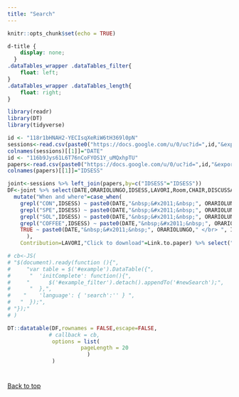 ```yaml
---
title: "Search"
---
```


```r
knitr::opts_chunk$set(echo = TRUE)
```
```css
d-title {
    display: none;
  }
.dataTables_wrapper .dataTables_filter{
    float: left;
}
.dataTables_wrapper .dataTables_length{
    float: right;
}
```

```r
library(readr)
library(DT)
library(tidyverse)

id <- "118r1bHNAH2-YECIsqXeRiW6tH369l0pN"
sessions<-read.csv(paste0("https://docs.google.com/u/0/uc?id=",id,"&export=download"),sep=";")
colnames(sessions)[[1]]="DATE"
id <- "116b9Jys61L6T76nCoFYOS1Y_uMQxhpTU"
papers<-read.csv(paste0("https://docs.google.com/u/0/uc?id=",id,"&export=download"),sep=";")
colnames(papers)[[1]]="IDSESS"

joint<-sessions %>% left_join(papers,by=c("IDSESS"="IDSESS"))
DF<-joint %>% select(DATE,ORARIOLUNGO,IDSESS,LAVORI,Room,CHAIR,DISCUSSANT,Link.to.paper) %>% 
  mutate("When and where"=case_when(
    grepl("CON",IDSESS) ~ paste0(DATE,"&nbsp;&#x2011;&nbsp;", ORARIOLUNGO," </br> ", IDSESS, " Room: "),
    grepl("SPE",IDSESS) ~ paste0(DATE,"&nbsp;&#x2011;&nbsp;", ORARIOLUNGO," </br> ", IDSESS, " Room: ", Room, " </br> Chair:&nbsp;", CHAIR, "</br>Disc.: ", DISCUSSANT),
    grepl("SOL",IDSESS) ~ paste0(DATE,"&nbsp;&#x2011;&nbsp;", ORARIOLUNGO," </br> ", IDSESS, " Room: ", Room, "</br> Chair:&nbsp;", CHAIR),
    grepl("COFFEE",IDSESS) ~ paste0(DATE,"&nbsp;&#x2011;&nbsp;", ORARIOLUNGO," </br> ", IDSESS, " Room: "),
    TRUE ~ paste0(DATE,"&nbsp;&#x2011;&nbsp;", ORARIOLUNGO," </br> ", IDSESS, " Room: ")
      ),
    Contribution=LAVORI,"Click to download"=Link.to.paper) %>% select("When and where",Contribution,"Click to download")

# cb<-JS(
# "$(document).ready(function (){",
#     "var table = $('#example').DataTable({",
#      "  'initComplete': function(){",
#     "      $('#example_filter').detach().appendTo('#newSearch');",
#      "  },",
#    "    'language': { 'search':'' } ",
#   "  });",
# "});"
# )

DT::datatable(DF,rownames = FALSE,escape=FALSE,
             # callback = cb,
              options = list(
                       pageLength = 20
                         )
              )
```
# {-}

<a href="#top">Back to top</a>
